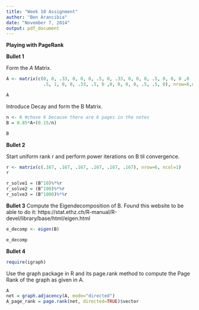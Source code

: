 ```yaml
---
title: "Week 10 Assignment"
author: "Ben Arancibia"
date: "November 7, 2014"
output: pdf_document
---
```

**Playing with PageRank**

**Bullet 1**

Form the $A$ Matrix.

```r
A <- matrix(c(0, 0, .33, 0, 0, 0, .5, 0, .33, 0, 0, 0, .5, 0, 0, 0 ,0 ,0, 0, 0, 0, 0, 
              .5, 1, 0, 0, .33, .5, 0 ,0, 0, 0, 0, .5, .5, 0), nrow=6,ncol=6)

A


```

Introduce Decay and form the B Matrix.

```r
n <- 6 #chose 6 because there are 6 pages in the notes
B = 0.85*A+(0.15/n)

B
```

**Bullet 2**

Start uniform rank r and perform power iterations on B til convergence.
```r
r <- matrix(c(.167, .167, .167, .167, .167, .167), nrow=6, ncol=1)
r

r_solve1 = (B^10)%*%r
r_solve2 = (B^100)%*%r
r_solve3 = (B^1000)%*%r

```

**Bullet 3**
Compute the Eigendecomposition of B. Found this website to be able to do it: https://stat.ethz.ch/R-manual/R-devel/library/base/html/eigen.html

```r
e_decomp <- eigen(B)

e_decomp
```


**Bullet 4**
```r
require(igraph)
```

Use the graph package in R and its page.rank method to compute the Page Rank of the graph as given in A.

```r
A
net = graph.adjacency(A, mode="directed")
A_page_rank = page.rank(net, directed=TRUE)$vector


```







